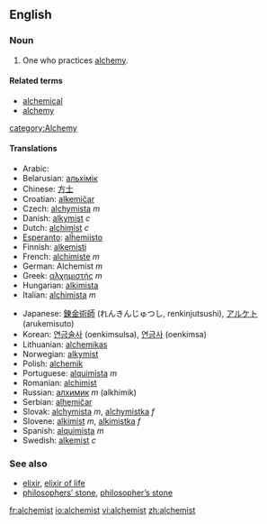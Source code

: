 ==English==

===Noun===
{{en-noun}}
# One who practices [[alchemy]].

====Related terms====
*[[alchemical]]
*[[alchemy]]

[[category:Alchemy]]

====Translations====
{{top}}
*Arabic: {{ARchar|[[الخيميائي]]}}
*Belarusian: [[альхімік]]
*Chinese: [[方士]]
*Croatian: [[alkemičar]]
*Czech: [[alchymista]] ''m''
*Danish: [[alkymist]] ''c''
*Dutch: [[alchimist]] ''c''
*[[Esperanto]]: [[alĥemiisto]]
*Finnish: [[alkemisti]]
*French: [[alchimiste]] ''m''
*German: Alchemist ''m''
*Greek: [[αλχημιστής]] ''m''
*Hungarian: [[alkimista]]
*Italian: [[alchimista]] ''m''
{{mid}}
*Japanese: [[錬金術師]] (れんきんじゅつし, renkinjutsushi), [[アルケト]] (arukemisuto)
*Korean: [[연금술사 ]] (oenkimsulsa), [[연금사]] (oenkimsa)
*Lithuanian: [[alchemikas]]
*Norwegian: [[alkymist]]
*Polish: [[alchemik]]
*Portuguese: [[alquimista]] ''m''
*Romanian: [[alchimist]]
*Russian: [[алхимик]] ''m'' (alkhimik)
*Serbian: [[alhemičar]]
*Slovak: [[alchymista#Slovak|alchymista]] ''m'', [[alchymistka#Slovak|alchymistka]] ''f''
*Slovene: [[alkimist]] ''m'', [[alkimistka]] ''f''
*Spanish: [[alquimista]] ''m''
*Swedish: [[alkemist]] ''c''
{{bottom}}

===See also===
*[[elixir]], [[elixir of life]]
*[[philosophers' stone|philosophers’ stone]], [[philosopher's stone|philosopher’s stone]]

[[fr:alchemist]]
[[io:alchemist]]
[[vi:alchemist]]
[[zh:alchemist]]